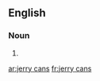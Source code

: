 
==English==

===Noun===
{{head|en|plural}}

# {{plural of|jerry can|lang=en|nocat=1}}

[[ar:jerry cans]]
[[fr:jerry cans]]